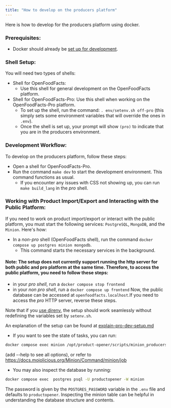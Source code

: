 ```yaml
---
title: "How to develop on the producers platform"
---
```


Here is how to develop for the producers platform using docker.

### Prerequisites:

- Docker should already be [set up for development](how-to-quick-start-guide.md).

### Shell Setup:

You will need two types of shells:

- Shell for OpenFoodFacts:
  - Use this shell for general development on the OpenFoodFacts platform.
- Shell for OpenFoodFacts-Pro: Use this shell when working on the OpenFoodFacts-Pro platform.
  - To set up the shell, run the command: `. env/setenv.sh off-pro` (this simply sets some environment variables that will override the ones in `.env`).
  - Once the shell is set up, your prompt will show `(pro)` to indicate that you are in the producers environment.

### Development Workflow:

To develop on the producers platform, follow these steps:

- Open a shell for OpenFoodFacts-Pro.
- Run the command `make dev` to start the development environment. This command functions as usual.
  - If you encounter any issues with CSS not showing up, you can run `make build_lang` in the _pro_ shell.

### Working with Product Import/Export and Interacting with the Public Platform:

If you need to work on product import/export or interact with the public platform, you must start the following services: `PostgreSQL`, `MongoDB`, and the `Minion`. Here's how:

- In a _non-pro_ shell (OpenFoodFacts shell), run the command `docker compose up postgres minion mongodb`.
  - This command starts the necessary services in the background.

#### Note: The setup does not currently support running the http server for both public and pro platform at the same time. Therefore, to access the public platform, you need to follow these steps:

- in your _pro shell_, run a `docker compose stop frontend`
- in your _non pro shell_, run a `docker compose up frontend`
  Now, the public database can be accessed at `openfoodfacts.localhost`.If you need to access the _pro_ HTTP server, reverse these steps.

Note that if you [use direnv](how-to-use-direnv.md), the setup should work seamlessly without redefining the variables set by `setenv.sh`.

An explanation of the setup can be found at [explain-pro-dev-setup.md](explain-pro-dev-setup.md)

- If you want to see the state of tasks, you can run:

```bash title="Working with Product Import/Export and Interacting with the Public Platform:"
docker compose exec minion /opt/product-opener/scripts/minion_producers.pl  minion job
```

(add --help to see all options), or refer to https://docs.mojolicious.org/Minion/Command/minion/job

- You may also inspect the database by running:

```bash title="Working with Product Import/Export and Interacting with the Public Platform:"
docker compose exec  postgres psql -U productopener -W minion
```

The password is given by the `POSTGRES_PASSWORD` variable in the `.env` file and defaults to `productopener`.
Inspecting the minion table can be helpful in understanding the database structure and contents.
